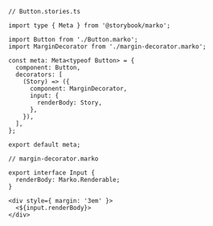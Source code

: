 ```tsx
// Button.stories.ts

import type { Meta } from '@storybook/marko';

import Button from './Button.marko';
import MarginDecorator from './margin-decorator.marko';

const meta: Meta<typeof Button> = {
  component: Button,
  decorators: [
    (Story) => ({
      component: MarginDecorator,
      input: {
        renderBody: Story,
      },
    }),
  ],
};

export default meta;
```

```marko
// margin-decorator.marko

export interface Input {
  renderBody: Marko.Renderable;
}

<div style={ margin: '3em' }>
  <${input.renderBody}>
</div>
```
